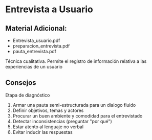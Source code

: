 
# Entrevista a Usuario

## Material Adicional:
- <ExternalLink href='/inacap/fvie01/docs/entrevista_usuario.pdf'>Entrevista_usuario.pdf</ExternalLink>
- <ExternalLink href='/inacap/fvie01/docs/preparacion_entrevista.pdf'>preparacion_entrevista.pdf</ExternalLink>
- <ExternalLink href='/inacap/fvie01/docs/pauta_entrevista.pdf'>pauta_entrevista.pdf</ExternalLink>

Técnica cualitativa. Permite el registro de información relativa a las experiencias de un usuario

## Consejos
Etapa de diagnóstico

1. Armar una pauta semi-estructurada para un dialogo fluido
2. Definir objetivos, temas y actores
3. Procurar un buen ambiente y comodidad para el entrevistado
4. Detectar inconsistencias (preguntar "por qué")
5. Estar atento al lenguaje no verbal
6. Evitar inducir las respuestas

